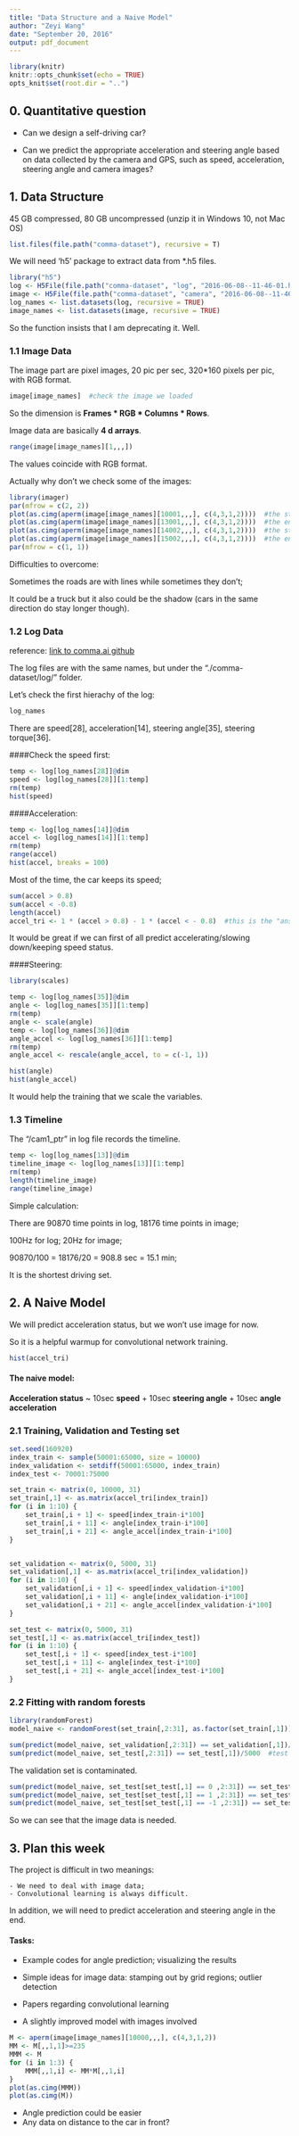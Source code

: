 ```yaml
---
title: "Data Structure and a Naive Model"
author: "Zeyi Wang"
date: "September 20, 2016"
output: pdf_document
---
```


```r
library(knitr)
knitr::opts_chunk$set(echo = TRUE)
opts_knit$set(root.dir = "..")
```

## 0. Quantitative question

- Can we design a self-driving car?

- Can we predict the appropriate acceleration and steering angle based on data collected by the camera and GPS, such as speed, acceleration, steering angle and camera images?

## 1. Data Structure

45 GB compressed, 80 GB uncompressed (unzip it in Windows 10, not Mac OS)

```r
list.files(file.path("comma-dataset"), recursive = T)
```

We will need 'h5' package to extract data from *.h5 files. 

```r
library("h5")
log <- H5File(file.path("comma-dataset", "log", "2016-06-08--11-46-01.h5"))
image <- H5File(file.path("comma-dataset", "camera", "2016-06-08--11-46-01.h5"))
log_names <- list.datasets(log, recursive = TRUE)
image_names <- list.datasets(image, recursive = TRUE)
```

So the function insists that I am deprecating it. Well. 

### 1.1 Image Data

The image part are pixel images, 20 pic per sec, 320*160 pixels per pic, with RGB format. 

```r
image[image_names]  #check the image we loaded
```

So the dimension is **Frames * RGB * Columns * Rows**. 

Image data are basically **4 d arrays**.

```r
range(image[image_names][1,,,])
```

The values coincide with RGB format. 

Actually why don't we check some of the images:

```r
library(imager)
par(mfrow = c(2, 2))  
plot(as.cimg(aperm(image[image_names][10001,,,], c(4,3,1,2))))  #the start of training set
plot(as.cimg(aperm(image[image_names][13001,,,], c(4,3,1,2))))  #the end of training set
plot(as.cimg(aperm(image[image_names][14002,,,], c(4,3,1,2))))  #the start of test set
plot(as.cimg(aperm(image[image_names][15002,,,], c(4,3,1,2))))  #the end of test set
par(mfrow = c(1, 1))  
```

Difficulties to overcome:

Sometimes the roads are with lines while sometimes they don't; 

It could be a truck but it also could be the shadow (cars in the same direction do stay longer though). 

### 1.2 Log Data

reference: [link to comma.ai github](https://github.com/commaai/research/blob/master/Logs.md)

The log files are with the same names, but under the "./comma-dataset/log/" folder. 

Let's check the first hierachy of the log: 

```r
log_names
```

There are speed[28], acceleration[14], steering angle[35], steering torque[36]. 

####Check the speed first:

```r
temp <- log[log_names[28]]@dim
speed <- log[log_names[28]][1:temp]
rm(temp)
hist(speed)
```

####Acceleration: 

```r
temp <- log[log_names[14]]@dim
accel <- log[log_names[14]][1:temp]
rm(temp)
range(accel)
hist(accel, breaks = 100)
```

Most of the time, the car keeps its speed;

```r
sum(accel > 0.8)
sum(accel < -0.8)
length(accel)
accel_tri <- 1 * (accel > 0.8) - 1 * (accel < - 0.8)  #this is the "answer" for supervised learning
```

It would be great if we can first of all predict accelerating/slowing down/keeping speed status. 

####Steering:

```r
library(scales)

temp <- log[log_names[35]]@dim
angle <- log[log_names[35]][1:temp]
rm(temp)
angle <- scale(angle)
temp <- log[log_names[36]]@dim
angle_accel <- log[log_names[36]][1:temp]
rm(temp)
angle_accel <- rescale(angle_accel, to = c(-1, 1))

hist(angle)
hist(angle_accel)
```

It would help the training that we scale the variables. 

### 1.3 Timeline

The "/cam1_ptr" in log file records the timeline. 

```r
temp <- log[log_names[13]]@dim
timeline_image <- log[log_names[13]][1:temp]
rm(temp)
length(timeline_image)
range(timeline_image)
```

Simple calculation: 

There are 90870 time points in log, 18176 time points in image; 

100Hz for log; 20Hz for image; 

90870/100 = 18176/20 = 908.8 sec = 15.1 min; 

It is the shortest driving set. 


## 2. A Naive Model

We will predict acceleration status, but we won't use image for now. 

So it is a helpful warmup for convolutional network training. 

```r
hist(accel_tri)
```

#### The naive model:    
**Acceleration status** ~ 10sec **speed** + 10sec **steering angle** + 10sec **angle acceleration**
    
### 2.1 Training, Validation and Testing set

```r
set.seed(160920)
index_train <- sample(50001:65000, size = 10000)
index_validation <- setdiff(50001:65000, index_train)
index_test <- 70001:75000

set_train <- matrix(0, 10000, 31)
set_train[,1] <- as.matrix(accel_tri[index_train])
for (i in 1:10) {
    set_train[,i + 1] <- speed[index_train-i*100]
    set_train[,i + 11] <- angle[index_train-i*100]
    set_train[,i + 21] <- angle_accel[index_train-i*100]
}


set_validation <- matrix(0, 5000, 31)
set_validation[,1] <- as.matrix(accel_tri[index_validation])
for (i in 1:10) {
    set_validation[,i + 1] <- speed[index_validation-i*100]
    set_validation[,i + 11] <- angle[index_validation-i*100]
    set_validation[,i + 21] <- angle_accel[index_validation-i*100]
}

set_test <- matrix(0, 5000, 31)
set_test[,1] <- as.matrix(accel_tri[index_test])
for (i in 1:10) {
    set_test[,i + 1] <- speed[index_test-i*100]
    set_test[,i + 11] <- angle[index_test-i*100]
    set_test[,i + 21] <- angle_accel[index_test-i*100]
}
```

### 2.2 Fitting with random forests

```r
library(randomForest)
model_naive <- randomForest(set_train[,2:31], as.factor(set_train[,1]))

sum(predict(model_naive, set_validation[,2:31]) == set_validation[,1])/5000  #validation
sum(predict(model_naive, set_test[,2:31]) == set_test[,1])/5000  #test
```

The validation set is contaminated. 

```r
sum(predict(model_naive, set_test[set_test[,1] == 0 ,2:31]) == set_test[set_test[,1] == 0 ,1])/sum(set_test[,1] == 0)
sum(predict(model_naive, set_test[set_test[,1] == 1 ,2:31]) == set_test[set_test[,1] == 1 ,1])/sum(set_test[,1] == 1)
sum(predict(model_naive, set_test[set_test[,1] == -1 ,2:31]) == set_test[set_test[,1] == -1 ,1])/sum(set_test[,1] == -1)
```

So we can see that the image data is needed. 

## 3. Plan this week

The project is difficult in two meanings: 

    - We need to deal with image data;
    - Convolutional learning is always difficult.
    
In addition, we will need to predict acceleration and steering angle in the end. 
    
#### Tasks:

- Example codes for angle prediction; visualizing the results

- Simple ideas for image data: stamping out by grid regions; outlier detection

- Papers regarding convolutional learning

- A slightly improved model with images involved

```r
M <- aperm(image[image_names][10000,,,], c(4,3,1,2))
MM <- M[,,1,1]>=235
MMM <- M
for (i in 1:3) {
    MMM[,,1,i] <- MM*M[,,1,i]
}
plot(as.cimg(MMM))
plot(as.cimg(M))
```

- Angle prediction could be easier
- Any data on distance to the car in front?